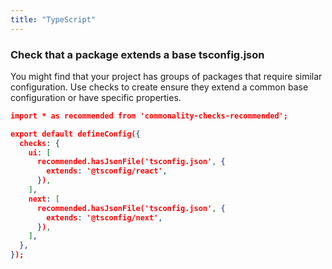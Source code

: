 ```yaml
---
title: "TypeScript"
---
```


### Check that a package extends a base tsconfig.json

You might find that your project has groups of packages that require similar configuration.
Use checks to create ensure they extend a common base configuration or have specific properties.

```json .commonality/config.json
import * as recommended from 'commonality-checks-recommended';

export default defineConfig({
  checks: {
    ui: [
      recommended.hasJsonFile('tsconfig.json', {
        extends: '@tsconfig/react',
      }),
    ],
    next: [
      recommended.hasJsonFile('tsconfig.json', {
        extends: '@tsconfig/next',
      }),
    ],
  },
});
```
